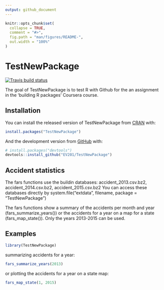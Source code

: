 ```yaml
---
output: github_document
---
```


<!-- README.md is generated from README.Rmd. Please edit that file -->

```r
knitr::opts_chunk$set(
  collapse = TRUE,
  comment = "#>",
  fig.path = "man/figures/README-",
  out.width = "100%"
)
```

# TestNewPackage

<!-- badges: start -->
[![Travis build status](https://travis-ci.com/EV201/TestNewPackage.svg?branch=master)](https://travis-ci.com/EV201/TestNewPackage)
<!-- badges: end -->

The goal of TestNewPackage is to test R with Github for the an assignment in the 'building R packages' Coursera course.

## Installation

You can install the released version of TestNewPackage from [CRAN](https://CRAN.R-project.org) with:

``` r
install.packages("TestNewPackage")
```

And the development version from [GitHub](https://github.com/) with:

``` r
# install.packages("devtools")
devtools::install_github("EV201/TestNewPackage")
```

## Accident statistics
The fars functions use the buildin databases: accident_2013.csv.bz2, accident_2014.csv.bz2, accident_2015.csv.bz2
You can access these databases directly by system.file("extdata", filename, package = "TestNewPackage")

The fars functions show a summary of the accidents per month and year (fars_summarize_years()) or the accidents for a year on a map for a state (fars_map_state()). Only the years 2013-2015 can be used.

## Examples
```r
library(TestNewPackage)
```

summarizing accidents for a year:
```r
fars_summarize_years(2013)
```

or plotting the accidents for a year on a state map:
```r
fars_map_state(1, 2015)
```
